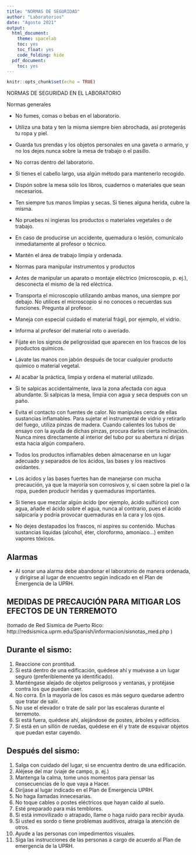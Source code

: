 ```yaml
---
title: "NORMAS DE SEGURIDAD"
author: "Laboratorios"
date: "Agosto 2021"
output:
  html_document:
    theme: spacelab
    toc: yes
    toc_float: yes
    code_folding: hide
  pdf_document:
    toc: yes
---
```


```r
knitr::opts_chunk$set(echo = TRUE)
```

NORMAS DE SEGURIDAD EN EL LABORATORIO

Normas generales

- No fumes, comas o bebas en el laboratorio.
- Utiliza una bata y ten la misma siempre bien abrochada, así protegerás tu ropa y piel.
- Guarda tus prendas y los objetos personales en una gaveta o armario, y no los dejes nunca sobre la mesa de trabajo o el pasillo.
- No corras dentro del laboratorio.
- Si tienes el cabello largo, usa algún método para mantenerlo recogido.
- Dispón sobre la mesa sólo los libros, cuadernos o materiales que sean necesarios.
- Ten siempre tus manos limpias y secas. Si tienes alguna herida, cubre la misma.
- No pruebes ni ingieras los productos o materiales vegetales o de trabajo.
- En caso de producirse un accidente, quemadura o lesión, comunícalo inmediatamente al profesor o técnico.
- Mantén el área de trabajo limpia y ordenada.

- Normas para manipular instrumentos y productos

- Antes de manipular un aparato o montaje eléctrico (microscopio, p. ej.), desconecta el mismo de la red eléctrica.
- Transporta el microscopio utilizando ambas manos, una siempre por debajo.
No utilices el microscopio si no conoces o recuerdas sus funciones. Pregunta al profesor.
- Maneja con especial cuidado el material frágil, por ejemplo, el vidrio.
- Informa al profesor del material roto o averiado.
- Fíjate en los signos de peligrosidad que aparecen en los frascos de los productos químicos.
- Lávate las manos con jabón después de tocar cualquier producto químico o material vegetal.
- Al acabar la práctica, limpia y ordena el material utilizado.
- Si te salpicas accidentalmente, lava la zona afectada con agua abundante. Si salpicas la mesa, limpia con agua y seca después con un paño.
- Evita el contacto con fuentes de calor. No manipules cerca de ellas sustancias inflamables. Para sujetar el instrumental de vidrio y retirarlo del fuego, utiliza pinzas de madera. Cuando calientes los tubos de ensayo con la ayuda de dichas pinzas, procura darles cierta inclinación. Nunca mires directamente al interior del tubo por su abertura ni dirijas esta hacia algún compañero.
- Todos los productos inflamables deben almacenarse en un lugar adecuado y separados de los ácidos, las bases y los reactivos oxidantes.
- Los ácidos y las bases fuertes han de manejarse con mucha precaución, ya que la mayoría son corrosivos y, si caen sobre la piel o la ropa, pueden producir heridas y quemaduras importantes.
- Si tienes que mezclar algún ácido (por ejemplo, ácido sulfúrico) con agua, añade el ácido sobre el agua, nunca al contrario, pues el ácido salpicaría y podría provocar quemaduras en la cara y los ojos.
- No dejes destapados los frascos, ni aspires su contenido. Muchas sustancias líquidas (alcohol, éter, cloroformo, amoníaco...) emiten vapores tóxicos.

## Alarmas

- Al sonar una alarma debe abandonar el laboratorio de manera ordenada, y dirigirse al lugar de encuentro según indicado en el Plan de Emergencia de la UPRH.

## MEDIDAS DE PRECAUCIÓN PARA MITIGAR LOS EFECTOS DE UN TERREMOTO

(tomado de Red Sísmica de Puerto Rico: http://redsismica.uprm.edu/Spanish/informacion/sisnotas_med.php )

## Durante el sismo:

1. Reaccione con prontitud.
2. Si está dentro de una edificación, quédese ahí y muévase a un lugar seguro (preferiblemente ya identificado).
3. Manténgase alejado de objetos peligrosos y ventanas, y protéjase contra los que puedan caer.
4. No corra. En la mayoría de los casos es más seguro quedarse adentro que tratar de salir.
5. No use el elevador o trate de salir por las escaleras durante el terremoto.
6. Si está fuera, quédese ahí, alejándose de postes, árboles y edificios.
7. Si está en un sillón de ruedas, quédese en él y trate de esquivar objetos que puedan estar cayendo.

## Después del sismo:

1. Salga con cuidado del lugar, si se encuentra dentro de una edificación.
2. Aléjese del mar (viaje de campo, p. ej.)
3. Mantenga la calma, tome unos momentos para pensar las consecuencias de lo que vaya a
     Hacer.
4. Diríjase al lugar indicado en el Plan de Emergencia UPRH.
5. No haga llamadas innecesarias.
6. No toque cables o postes eléctricos que hayan caído al suelo.
7. Esté preparado para más temblores.
8. Si está inmovilizado o atrapado, llame o haga ruido para recibir ayuda.
9. Si usted es sordo o tiene problemas auditivos, atraiga la atención de otros.
10. Ayude a las personas con impedimentos visuales.
11. Siga las instrucciones de las personas a cargo de acuerdo al Plan de emergencia de la UPRH.
